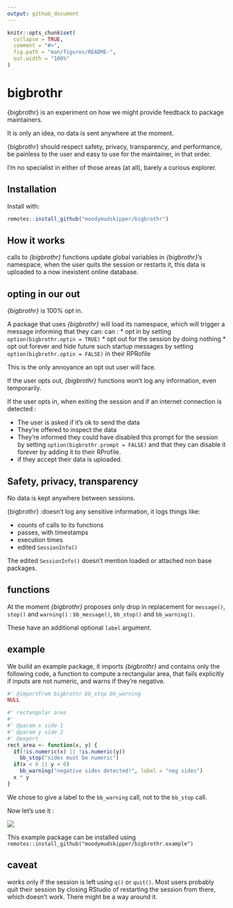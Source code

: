 ```yaml
---
output: github_document
---
```


<!-- README.md is generated from README.Rmd. Please edit that file -->

```r
knitr::opts_chunk$set(
  collapse = TRUE,
  comment = "#>",
  fig.path = "man/figures/README-",
  out.width = "100%"
)
```

# bigbrothr

{bigbrothr} is an experiment on how we might provide feedback to package maintainers.

It is only an idea, no data is sent anywhere at the moment.

{bigbrothr} should respect safety, privacy, transparency, and performance, be painless
to the user and easy to use for the maintainer, in that order.

I'm no specialist in either of those areas (at all), barely a curious explorer.

## Installation

Install with: 

``` r
remotes::install_github("moodymudskipper/bigbrothr")
```

## How it works

calls to *{bigbrothr}* functions update global variables in *{bigbrothr}*'s namespace,
when the user quits the session or restarts it, this data is uploaded to a now
inexistent online database.

## opting in our out

*{bigbrothr}* is 100% opt in.

A package that uses *{bigbrothr}* will load its namespace, which will trigger a
message informing that they can:
can :
* opt in by setting `option(bigbrothr.optin = TRUE)`
* opt out for the session by doing nothing
* opt out forever and hide future such startup messages by setting `option(bigbrothr.optin = FALSE)` in their RPRofile

This is the only annoyance an opt out user will face.

If the user opts out, *{bigbrothr}* functions won't log any information, even temporarily.

If the user opts in, when exiting the session and if an internet connection is detected :

* The user is asked if it's ok to send the data
* They're offered to inspect the data
* They're informed they could have disabled this prompt for the session by setting `option(bigbrothr.prompt = FALSE)` and that they can disable it forever by adding it to their RProfile. 
* if they accept their data is uploaded. 

## Safety, privacy, transparency

No data is kept anywhere between sessions.

{bigbrothr} :doesn't log any sensitive information, it logs things like:

* counts of calls to its functions
* passes, with timestamps
* execution times
* edited `SessionInfo()`

The edited `SessionInfo()` doesn't mention loaded or attached non base packages.

## functions

At the moment *{bigbrothr}* proposes only drop in replacement for `message()`, `stop()` and `warning()` : `bb_message()`, `bb_stop()` and `bb_warning()`.

These have an additional optional `label` argument.

## example

We build an example package, it imports *{bigbrothr}* and contains only the
following code, a function to compute a rectangular area, that fails explicitly
if inputs are not numeric, and warns if they're negative.

```r
#' @importFrom bigbrothr bb_stop bb_warning
NULL

#' rectangular area
#'
#' @param x side 1
#' @param y side 2
#' @export
rect_area <- function(x, y) {
  if(!is.numeric(x) || !is.numeric(y))
    bb_stop("sides must be numeric")
  if(x < 0 || y < 0)
    bb_warning("negative sides detected!", label = "neg sides")
  x * y
}
```

We chose to give a label to the `bb_warning` call, not to the `bb_stop` call.

Now let's use it :

![](inst/Capture.PNG)

This example package can be installed using
`remotes::install_github("moodymudskipper/bigbrothr.example")`

## caveat

works only if the session is left using `q()` or `quit()`. Most users probably
quit their session by closing RStudio of restarting the session from there,
which doesn't work. There might be a way around it.
